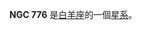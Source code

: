 {{expand|time=2014-08-06T11:30:31+00:00}}
{{NGCInfoBox|NGCID=NGC 776|發現者=德亞瑞司特|發現日期=1861年12月2日|其他編號=UGC 1471,MCG 4-5-28,ZWG 482.37|曆元=J2000.0|赤經=1時59分54.6秒
|赤緯=23°38'39"|星座=白羊座|星體=星系|星等=12.5|表面亮度=13.5|藍等=13.3}}

'''NGC 776''' 是[[白羊座|白羊座]]的一個[[星系|星系]]。

{{NGCReference|776}}

{{Catalogs|NGC=776}}

{{Galaxy-stub}}